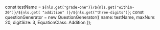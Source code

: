 
const testName = `${nls.get("grade-one")}/${nls.get("within-20")}/${nls.get(
	"addition"
)}/${nls.get("three-digits")}`;
const questionGenerator = new QuestionGenerator({
	name: testName,
	maxNum: 20,
	digitSize: 3,
	EquationClass: Addition
});

<Meta title={testName} parameters={defaultDocParams()} />

<Title>{testName.replaceAll("/", " - ")}</Title>

<Canvas className="custom-docs-story">
	<QuizContainer questionGenerator={questionGenerator} />
</Canvas>

